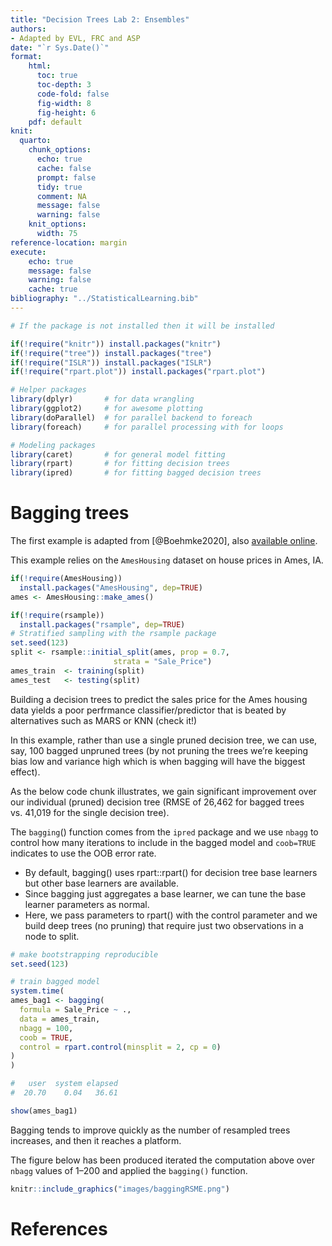 ```yaml
---
title: "Decision Trees Lab 2: Ensembles"
authors:
- Adapted by EVL, FRC and ASP
date: "`r Sys.Date()`"
format:
    html: 
      toc: true
      toc-depth: 3
      code-fold: false
      fig-width: 8
      fig-height: 6
    pdf: default
knit:
  quarto:
    chunk_options:
      echo: true
      cache: false
      prompt: false
      tidy: true
      comment: NA
      message: false
      warning: false
    knit_options:
      width: 75
reference-location: margin
execute:
    echo: true
    message: false
    warning: false
    cache: true
bibliography: "../StatisticalLearning.bib"
---
```


```r
# If the package is not installed then it will be installed

if(!require("knitr")) install.packages("knitr")
if(!require("tree")) install.packages("tree")
if(!require("ISLR")) install.packages("ISLR")
if(!require("rpart.plot")) install.packages("rpart.plot")
```

```r
# Helper packages
library(dplyr)       # for data wrangling
library(ggplot2)     # for awesome plotting
library(doParallel)  # for parallel backend to foreach
library(foreach)     # for parallel processing with for loops

# Modeling packages
library(caret)       # for general model fitting
library(rpart)       # for fitting decision trees
library(ipred)       # for fitting bagged decision trees

```

# Bagging trees

The first example is adapted from [@Boehmke2020], also [available online](https://bradleyboehmke.github.io/HOML/).

This example relies on the `AmesHousing` dataset on house prices in Ames, IA.

```r
if(!require(AmesHousing))
  install.packages("AmesHousing", dep=TRUE)
ames <- AmesHousing::make_ames()
```

```r
if(!require(rsample))
  install.packages("rsample", dep=TRUE)
# Stratified sampling with the rsample package
set.seed(123)
split <- rsample::initial_split(ames, prop = 0.7, 
                       strata = "Sale_Price")
ames_train  <- training(split)
ames_test   <- testing(split)
```

Building a decision trees to predict the sales price for the Ames housing data yields a poor perfrmance classifier/predictor that is beated by alternatives such as MARS or KNN (check it!)

In this example, rather than use a single pruned decision tree, we can use, say, 100 bagged unpruned trees (by not pruning the trees we're keeping bias low and variance high which is when bagging will have the biggest effect).

As the below code chunk illustrates, we gain significant improvement over our individual (pruned) decision tree (RMSE of 26,462 for bagged trees vs. 41,019 for the single decision tree).

The `bagging`() function comes from the `ipred` package and we use `nbagg` to control how many iterations to include in the bagged model and `coob=TRUE` indicates to use the OOB error rate.

-   By default, bagging() uses rpart::rpart() for decision tree base learners but other base learners are available.
-   Since bagging just aggregates a base learner, we can tune the base learner parameters as normal.
-   Here, we pass parameters to rpart() with the control parameter and we build deep trees (no pruning) that require just two observations in a node to split.

```r
# make bootstrapping reproducible
set.seed(123)

# train bagged model
system.time(
ames_bag1 <- bagging(
  formula = Sale_Price ~ .,
  data = ames_train,
  nbagg = 100,  
  coob = TRUE,
  control = rpart.control(minsplit = 2, cp = 0)
)
)

#   user  system elapsed 
#  20.70    0.04   36.61 
```


```r
show(ames_bag1)

```

Bagging tends to improve quickly as the number of resampled trees increases, and then it reaches a platform.

The figure below has been produced iterated the computation above over `nbagg` values of 1–200 and applied the `bagging()` function.

```r
knitr::include_graphics("images/baggingRSME.png")
```


# References
